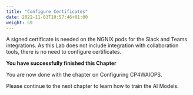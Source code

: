 ```yaml
---
title: "Configure Certificates"
date: 2022-11-03T10:57:46+01:00
weight: 59
---
```





A signed certificate is needed on the NGNIX pods for the Slack and Teams integrations.
As this Lab does not include integration with collaboration tools, there is no need to configure certificates.



<InlineNotification kind="success">

**You have successfully finished this Chapter**

You are now done with the chapter on Configuring CP4WAIOPS.

Please continue to the next chapter to learn how to train the AI Models.

</InlineNotification>